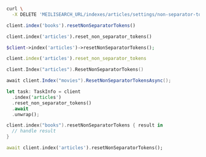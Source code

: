 <CodeGroup>

```bash cURL
curl \
  -X DELETE 'MEILISEARCH_URL/indexes/articles/settings/non-separator-tokens'
```

```javascript JS
client.index('books').resetNonSeparatorTokens()
```

```python Python
client.index('articles').reset_non_separator_tokens()
```

```php PHP
$client->index('articles')->resetNonSeparatorTokens();
```

```ruby Ruby
client.index('articles').reset_non_separator_tokens
```

```go Go
client.Index("articles").ResetNonSeparatorTokens()
```

```csharp C#
await client.Index("movies").ResetNonSeparatorTokensAsync();
```

```rust Rust
let task: TaskInfo = client
  .index('articles')
  .reset_non_separator_tokens()
  .await
  .unwrap();
```

```swift Swift
client.index("books").resetNonSeparatorTokens { result in
  // handle result
}
```

```dart Dart
await client.index('articles').resetNonSeparatorTokens();
```
</CodeGroup>